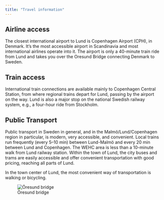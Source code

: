 ```yaml
---
title: "Travel information"
---
```


## Airline access
The closest international airport to Lund is Copenhagen Airport (CPH), in Denmark. It’s the most accessible airport in Scandinavia and most international airlines operate into it. The airport is only a 40-minute train ride from Lund and takes you over the Oresund Bridge connecting Denmark to Sweden.

## Train access
International train connections are available mainly to Copenhagen Central Station, from where regional trains depart for Lund, passing by the airport on the way. Lund is also a major stop on the national Swedish railway system, e.g., a four-hour ride from Stockholm.

## Public Transport
Public transport in Sweden in general, and in the Malmö/Lund/Copenhagen region in particular, is modern, very accessible, and convenient. Local trains run frequently (every 5–10 min) between Lund-Malmö and every 20 min between Lund and Copenhagen. The WEHC area is less than a 10-minute walk from Lund railway station. Within the town of Lund, the city buses and trams are easily accessible and offer convenient transportation with good pricing, reaching all parts of Lund.

In the town center of Lund, the most convenient way of transportation is walking or bicycling.

![Öresund bridge](assets/Oresund_Bridge.jpg)
